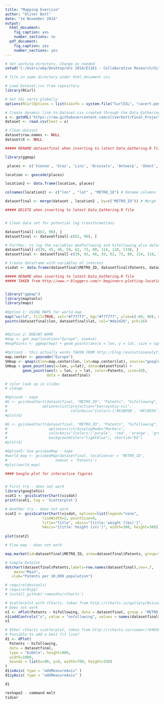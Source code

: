 ```yaml
---
title: "Mapping Exercise"
author: "Oliver Bott"
date: "14 November 2014"
output:
  html_document:
    fig_caption: yes
    number_sections: no
  pdf_document:
    fig_caption: yes
    number_sections: yes
---
```


```r
# Set working directory. Change as needed
setwd('C:/Users/a6p/Desktop/Uni 2014/E1161 - Collaborative Research/GitHub Clone/Final_Project/')

# file in same directory under html_document css

```

```r
# Load Dataset.csv from repository
library(RCurl)

# Set SSL certs globally
options(RCurlOptions = list(cainfo = system.file("CurlSSL", "cacert.pem", package = "RCurl")))

# Create dynamic link to Dataset.csv created through the Data_Gathering.R
x <- getURL('https://raw.githubusercontent.com/oliverbott/Final_Project/master/Data/Dataset.csv')
dataset <- read.csv(text = x)

# Clean dataset
dataset$row.names <- NULL
dataset$X <- NULL

```


```r
##### RENAME datasetfinal when inserting to latest Data_Gathering.R file

library(ggmap)

 places <- c('Vienna', 'Graz', 'Linz', 'Brussels', 'Antwerp', 'Ghent', 'Liege', 'Berlin', 'Hamburg', 'Munich', 'Cologne', 'Frankfurt', 'Essen', 'Stuttgart', 'Leipzig', 'Dresden', 'Dortmund', 'Dusseldorf', 'Bremen', 'Hanover', 'Bochum', 'Freiburg', 'Augsburg', 'Bonn', 'Karlsruhe', 'Duisburg', 'Mannheim', 'Aachen', 'Copenhagen', 'Tallinn', 'Madrid', 'Barcelona', 'Valencia', 'Seville', 'Zaragoza', 'Malaga', 'Palmas', 'Bilbao', 'Helsinki', 'Paris', 'Lyon', 'Toulouse', 'Strasbourg', 'Bordeaux', 'Nantes', 'Lille', 'Montpellier', 'Rennes', 'Grenoble', 'Toulon', 'Marseille', 'Nice', 'Rouen', 'Rome', 'Milan', 'Naples', 'Turin', 'Palermo', 'Genova', 'Florence', 'Bari', 'Bologna', 'Catania', 'Venice', 'Mito', 'Tokyo', 'Kofu', 'Nagoya', 'Numazu', 'Osaka', 'Okayama', 'Kurashiki', 'Fukuyama', 'Hiroshima', 'Takamatsu', 'Monterrey', 'Irapuato', 'Hague', 'Amsterdam', 'Rotterdam', 'Utrecht', 'Eindhoven', 'Oslo', 'Lisbon', 'Porto', 'Stockholm', 'Gothenburg', 'Malmo', 'Seattle', 'Portland', 'Minneapolis', 'Milwaukee', 'Madison', 'Buffalo', 'Albany', 'Detroit', 'Boston', 'Chicago', 'Providence', 'Toledo', 'Cleveland', 'Omaha', 'Akron', 'Pittsburgh', 'Harrisburg', 'Philadelphia', 'Columbus', 'Denver', 'Indianapolis', 'Dayton', 'Baltimore', 'Cincinnati', 'Washington', 'Louisville',  'Wichita', 'Richmond', 'Fresno', 'Nashville', 'Tulsa', 'Raleigh', 'Charlotte', 'Albuquerque', 'Memphis', 'Columbia', 'Atlanta', 'Phoenix',  'Dallas', 'Charleston', 'Tucson', 'Austin', 'Jacksonville', 'Houston', 'Orlando', 'Tampa', 'Miami')

location <- geocode(places)

location2 <- data.frame(location, places)

colnames(location2) <- c("lon" , "lat" , "METRO_ID") # Rename columns

datasetfinal <- merge(dataset , location2 , by=c("METRO_ID")) # Merge location vectors with main data set
```



```r
##### DELETE when inserting to latest Data_Gathering.R file


# Clean data set for potential log transformations

datasetfinal[-c(62, 90), ]
datasetfinal <- datasetfinal[-c(62, 90), ]

# Further, to log the variables medfollowing and hifollowing also delete these rows of these cities
datasetfinal[-c(39, 45, 46, 59, 62, 73, 80, 114, 118, 119), ]
datasetfinal <- datasetfinal[-c(39, 45, 46, 59, 62, 73, 80, 114, 118, 119), ]

# Create dataframe with variables of interest
visdat <- data.frame(datasetfinal$METRO_ID, datasetfinal$Patents, datasetfinal$hifollowing)

```


```r
##### RENAME when inserting to latest Data_Gathering.R file
##### TAKEN from http://www.r-bloggers.com/r-beginners-plotting-locations-on-to-a-world-map/


library("ggmap")
library(maptools)
library(maps)
 
#Option 1: USING MAPS for world map
map("world", fill=TRUE, col="#f7f7f7", bg="#f7f7f7", ylim=c(-60, 90), mar=c(0,0,0,0))
points(datasetfinal$lon, datasetfinal$lat, col="#de2d26", pch=16)


#Option 2: DOESNT WORK
#map <- get_map(location="Europe", zoom=4)
#mapPoints <- ggmap(map) + geom_points(aes(x = lon, y = lat, size = sqrt(Patents)), data(datasetfinal, alpha = .5)
                                      
#Option3 - this actually works TAKEN FROM http://blog.revolutionanalytics.com/2012/07/making-beautiful-maps-in-r-with-ggmap.html
map.center <- geocode("Europe")
SHmap <- qmap(c(lon=map.center$lon, lat=map.center$lat), source="google", zoom=4)
SHmap + geom_point(aes(x=lon, y=lat), data=datasetfinal) + 
        geom_point(aes(x = lon, y = lat, color=Patents, size=20), 
                   data = datasetfinal)

# color look up in slides
# change 

#Option4 - nope
#G <- gvisGeoChart(datasetfinal, "METRO_ID", "Patents", "hifollowing",
#                options=list(projection="kavrayskiy-vii",
#                             colorAxis="{colors:['#91BFDB', '#FC8D59']}"))
#plot(G)

#G <- gvisGeoChart(datasetfinal, "METRO_ID", "Patents", "hifollowing",
#                   options=list(displayMode="Markers", 
#                   colorAxis="{colors:['purple', 'red', 'orange', 'grey']}",
#                   backgroundColor="lightblue"), chartid="EQ")
#plot(G)

#Option5: Use gvisGeoMap - nope
#world_map <- gvisGeoMap(datasetfinal, locationvar = 'METRO_ID',
#                      numvar = 'Patents')
#plot(world_map)


```

```r
#### Google plot for interactive figures


# First try - does not work
library(googleVis)
scat1 <- gvisScatterChart(visdat)
print(scat1, tag = 'Scatterplot')

# Another try - does not work
scat2 <- gvisScatterChart(visdat, options=list(legend="none",
                 lineWidth=2, pointSize=0,
                 title="Title", vAxis="{title:'weight (lbs)'}",
                 hAxis="{title:'height (in)'}", width=300, height=300))
 
plot(scat2)


```

```r
# Flow map - does not work

map.market(id=datasetfinal$METRO_ID, area=datasetfinal$Patents, group="METRO_ID", color=datasetfinal$Patents, main="FlowingData Map")

# Simple Dotplot
dotchart(datasetfinal$Patents,labels=row.names(datasetfinal),cex=.7,
    main="Main", 
   xlab="Patents per 10,000 population")

# require(devtools)
# require(Rcpp)
# install_github('ramnathv/rCharts')

# Scatterplot with rCharts, taken from http://rcharts.io/gallery/#visualizationType=scatterplot
# Does not work
n1 <- nPlot(Patents ~ hifollowing, data = datasetfinal, group = "METRO_ID", type = "scatterChart")
n1$addControls("x", value = "nofollowing", values = names(datasetfinal$nofollowing))
n1

# Other rCharts scatterplot, taken from http://rcharts.io/viewer/?6465936#.VHWMY9KG8eg
# Possible to add a best fit line?
d1 <- dPlot(
  Patents ~ hifollowing,
  data = datasetfinal,
  type = "bubble", height=800,
  width=1000,
  bounds = list(x=80, y=8, width=700, height=350)
)
d1$xAxis( type = "addMeasureAxis" )
d1$yAxis( type = "addMeasureAxis" )

d1

```

```r
reshape2 - command melt
tidier
```

